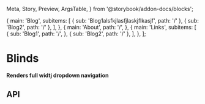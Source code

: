   Meta,
  Story,
  Preview,
  ArgsTable,
} from '@storybook/addon-docs/blocks';

  {
    main: 'Blog',
    subitems: [
      { sub: 'Blog1alsfkjlasfjlaskjflkasjf', path: '/' },
      { sub: 'Blog2', path: '/' },
    ],
  },
  {
    main: 'About',
    path: '/',
  },
  {
    main: 'Links',
    subitems: [
      {
        sub: 'Blog1',
        path: '/',
      },
      { sub: 'Blog2', path: '/' },
    ],
  },
];

<Meta title="Navigation/Blinds" component={Blinds} />

# Blinds

**Renders full widtj dropdown navigation**

<Preview>
  <Story name="Blinds">
    <Blinds items={items} />
  </Story>
</Preview>

## API

<ArgsTable of={Blinds} />
